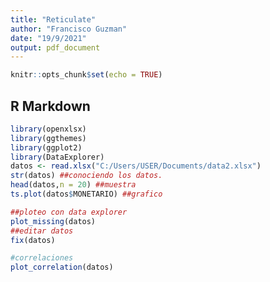 ```yaml
---
title: "Reticulate"
author: "Francisco Guzman"
date: "19/9/2021"
output: pdf_document
---
```


```r
knitr::opts_chunk$set(echo = TRUE)
```

## R Markdown


```r
library(openxlsx)
library(ggthemes)
library(ggplot2)
library(DataExplorer)
datos <- read.xlsx("C:/Users/USER/Documents/data2.xlsx")
str(datos) ##conociendo los datos.
head(datos,n = 20) ##muestra
ts.plot(datos$MONETARIO) ##grafico

##ploteo con data explorer
plot_missing(datos)
##editar datos
fix(datos)

#correlaciones
plot_correlation(datos)


```







